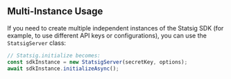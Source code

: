 ## Multi-Instance Usage

If you need to create multiple independent instances of the Statsig SDK (for example, to use different API keys or configurations), you can use the `StatsigServer` class:

```javascript
// Statsig.initialize becomes:
const sdkInstance = new StatsigServer(secretKey, options);
await sdkInstance.initializeAsync();
```


